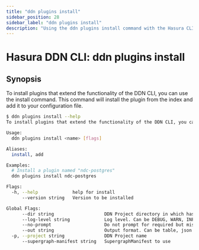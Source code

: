 ```yaml
---
title: "ddn plugins install"
sidebar_position: 28
sidebar_label: "ddn plugins install"
description: "Using the ddn plugins install command with the Hasura CLI"
---
```


# Hasura DDN CLI: ddn plugins install

## Synopsis
To install plugins that extend the functionality of the DDN CLI, you can use the install command. This command will install the plugin from the index and add it to your configuration file.

```bash
$ ddn plugins install --help
To install plugins that extend the functionality of the DDN CLI, you can use the install command. This command will install the plugin from the index and add it to your configuration file.

Usage:
  ddn plugins install <name> [flags]

Aliases:
  install, add

Examples:
  # Install a plugin named "ndc-postgres"
  ddn plugins install ndc-postgres

Flags:
  -h, --help             help for install
      --version string   Version to be installed

Global Flags:
      --dir string                   DDN Project directory in which hasura.yaml is present (default ".")
      --log-level string             Log level. Can be DEBUG, WARN, INFO, ERROR, or FATAL. (default "INFO")
      --no-prompt                    Do not prompt for required but missing flags
      --out string                   Output format. Can be table, json or yaml. (default "table")
  -p, --project string               DDN Project name
      --supergraph-manifest string   SupergraphManifest to use
```

